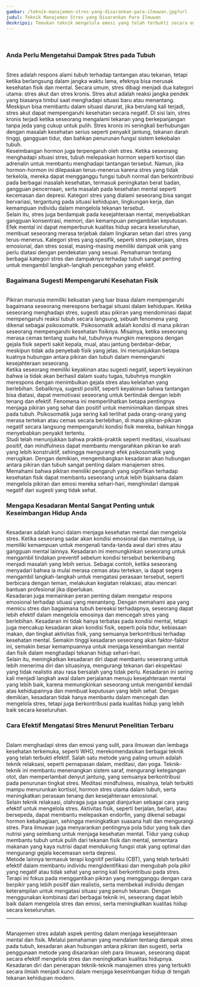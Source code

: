 ```yaml
---
gambar: /teknik-manajemen-stres-yang-disarankan-para-ilmuwan.jpg?url
judul: Teknik Manajemen Stres yang Disarankan Para Ilmuwan
deskripsi: Temukan teknik mengelola emosi yang telah terbukti secara empiris dapat mengurangi dampak stres dalam kehidupan sehari-hari.
---
```


<br className="inline lg:hidden" />
<h3 className="text-2xl font-bold">Anda Perlu Mengetahui Dampak Stres pada Tubuh</h3>
<br />
Stres adalah respons alami tubuh terhadap tantangan atau tekanan, tetapi ketika
berlangsung dalam jangka waktu lama, efeknya bisa merusak kesehatan fisik dan
mental. Secara umum, stres dibagi menjadi dua kategori utama: stres akut dan
stres kronis. Stres akut adalah reaksi jangka pendek yang biasanya timbul saat
menghadapi situasi baru atau menantang. Meskipun bisa membantu dalam situasi
darurat, jika berulang kali terjadi, stres akut dapat mempengaruhi kesehatan
secara negatif. Di sisi lain, stres kronis terjadi ketika seseorang mengalami
tekanan yang berkepanjangan tanpa jeda yang cukup untuk pulih. Stres kronis ini
seringkali berhubungan dengan masalah kesehatan serius seperti penyakit jantung,
tekanan darah tinggi, gangguan tidur, dan bahkan penurunan fungsi sistem
kekebalan tubuh.
<br />
Keseimbangan hormon juga terpengaruh oleh stres. Ketika seseorang menghadapi
situasi stres, tubuh melepaskan hormon seperti kortisol dan adrenalin untuk
membantu menghadapi tantangan tersebut. Namun, jika hormon-hormon ini dilepaskan
terus-menerus karena stres yang tidak terkelola, mereka dapat mengganggu fungsi
tubuh normal dan berkontribusi pada berbagai masalah kesehatan, termasuk
peningkatan berat badan, gangguan pencernaan, serta masalah pada kesehatan
mental seperti kecemasan dan depresi. Kategori stres yang dialami seseorang bisa
sangat bervariasi, tergantung pada situasi kehidupan, lingkungan kerja, dan
kemampuan individu dalam mengelola tekanan tersebut.
<br />
Selain itu, stres juga berdampak pada kesejahteraan mental, menyebabkan gangguan
konsentrasi, memori, dan kemampuan pengambilan keputusan. Efek mental ini dapat
memperburuk kualitas hidup secara keseluruhan, membuat seseorang merasa terjebak
dalam lingkaran setan dari stres yang terus-menerus. Kategori stres yang
spesifik, seperti stres pekerjaan, stres emosional, dan stres sosial,
masing-masing memiliki dampak unik yang perlu diatasi dengan pendekatan yang
sesuai. Pemahaman tentang berbagai kategori stres dan dampaknya terhadap tubuh
sangat penting untuk mengambil langkah-langkah pencegahan yang efektif.
<br />
<h3 className="text-2xl font-bold">Bagaimana Sugesti Mempengaruhi Kesehatan Fisik</h3>
<br />
Pikiran manusia memiliki kekuatan yang luar biasa dalam mempengaruhi bagaimana seseorang
merespons berbagai situasi dalam kehidupan. Ketika seseorang menghadapi stres, sugesti
atau pikiran yang mendominasi dapat mempengaruhi reaksi tubuh secara langsung, sebuah
fenomena yang dikenal sebagai psikosomatik. Psikosomatik adalah kondisi di mana pikiran
seseorang mempengaruhi kesehatan fisiknya. Misalnya, ketika seseorang merasa cemas
tentang suatu hal, tubuhnya mungkin merespons dengan gejala fisik seperti sakit kepala,
mual, atau jantung berdebar-debar, meskipun tidak ada penyebab fisik yang jelas.
Ini menunjukkan betapa kuatnya hubungan antara pikiran dan tubuh dalam memengaruhi
kesejahteraan seseorang.
<br />
Ketika seseorang memiliki keyakinan atau sugesti negatif, seperti keyakinan bahwa
ia tidak akan berhasil dalam suatu tugas, tubuhnya mungkin merespons dengan menimbulkan
gejala stres atau kelelahan yang berlebihan. Sebaliknya, sugesti positif, seperti
keyakinan bahwa tantangan bisa diatasi, dapat memotivasi seseorang untuk bertindak
dengan lebih tenang dan efektif. Fenomena ini memperlihatkan betapa pentingnya menjaga
pikiran yang sehat dan positif untuk meminimalkan dampak stres pada tubuh. Psikosomatik
juga sering kali terlihat pada orang-orang yang merasa tertekan atau cemas secara
berlebihan, di mana pikiran-pikiran negatif secara langsung mempengaruhi kondisi
fisik mereka, bahkan hingga menyebabkan penyakit tertentu.
<br />
Studi telah menunjukkan bahwa praktik-praktik seperti meditasi, visualisasi positif,
dan mindfulness dapat membantu mengarahkan pikiran ke arah yang lebih konstruktif,
sehingga mengurangi efek psikosomatik yang merugikan. Dengan demikian, mengembangkan
kesadaran akan hubungan antara pikiran dan tubuh sangat penting dalam manajemen stres.
Memahami bahwa pikiran memiliki pengaruh yang signifikan terhadap kesehatan fisik
dapat membantu seseorang untuk lebih bijaksana dalam mengelola pikiran dan emosi
mereka sehari-hari, menghindari dampak negatif dari sugesti yang tidak sehat.
<br />
<h3 className="text-2xl font-bold">Mengapa Kesadaran Mental Sangat Penting untuk Keseimbangan Hidup Anda</h3>
<br />
Kesadaran adalah kunci dalam menjaga kesehatan mental dan mengelola stres.
Ketika seseorang sadar akan kondisi emosional dan mentalnya, ia memiliki
kemampuan untuk mengenali tanda-tanda awal dari stres atau gangguan mental
lainnya. Kesadaran ini memungkinkan seseorang untuk mengambil tindakan preventif
sebelum kondisi tersebut berkembang menjadi masalah yang lebih serius. Sebagai
contoh, ketika seseorang menyadari bahwa ia mulai merasa cemas atau tertekan, ia
dapat segera mengambil langkah-langkah untuk mengatasi perasaan tersebut,
seperti berbicara dengan teman, melakukan kegiatan relaksasi, atau mencari
bantuan profesional jika diperlukan.
<br />
Kesadaran juga memainkan peran penting dalam mengatur respons emosional terhadap
situasi yang menantang. Dengan memahami apa yang memicu stres dan bagaimana
tubuh bereaksi terhadapnya, seseorang dapat lebih efektif dalam mengelola
emosinya dan mencegah stres yang berlebihan. Kesadaran ini tidak hanya terbatas
pada kondisi mental, tetapi juga mencakup kesadaran akan kondisi fisik, seperti
pola tidur, kebiasaan makan, dan tingkat aktivitas fisik, yang semuanya
berkontribusi terhadap kesehatan mental. Semakin tinggi kesadaran seseorang akan
faktor-faktor ini, semakin besar kemampuannya untuk menjaga keseimbangan mental
dan fisik dalam menghadapi tekanan hidup sehari-hari.
<br />
Selain itu, meningkatkan kesadaran diri dapat membantu seseorang untuk lebih
menerima diri dan situasinya, mengurangi tekanan dari ekspektasi yang tidak
realistis atau rasa bersalah yang tidak perlu. Kesadaran ini sering kali menjadi
langkah awal dalam perjalanan menuju kesejahteraan mental yang lebih baik,
karena memungkinkan seseorang untuk mengambil kendali atas kehidupannya dan
membuat keputusan yang lebih sehat. Dengan demikian, kesadaran tidak hanya
membantu dalam mencegah dan mengelola stres, tetapi juga berkontribusi pada
kualitas hidup yang lebih baik secara keseluruhan.
<br />
<h3 className="text-2xl font-bold">Cara Efektif Mengatasi Stres Menurut Penelitian Terbaru</h3>
<br />
Dalam menghadapi stres dan emosi yang sulit, para ilmuwan dan lembaga kesehatan terkemuka,
seperti WHO, merekomendasikan berbagai teknik yang telah terbukti efektif. Salah
satu metode yang paling umum adalah teknik relaksasi, seperti pernapasan dalam, meditasi,
dan yoga. Teknik-teknik ini membantu menenangkan sistem saraf, mengurangi ketegangan
otot, dan memperlambat denyut jantung, yang semuanya berkontribusi pada penurunan
tingkat stres. Meditasi mindfulness, misalnya, telah terbukti mampu menurunkan kortisol,
hormon stres utama dalam tubuh, serta meningkatkan perasaan tenang dan kesejahteraan
emosional.
<br />
Selain teknik relaksasi, olahraga juga sangat dianjurkan sebagai cara yang efektif
untuk mengelola stres. Aktivitas fisik, seperti berjalan, berlari, atau bersepeda,
dapat membantu melepaskan endorfin, yang dikenal sebagai hormon kebahagiaan, sehingga
meningkatkan suasana hati dan mengurangi stres. Para ilmuwan juga menyarankan pentingnya
pola tidur yang baik dan nutrisi yang seimbang untuk menjaga kesehatan mental. Tidur
yang cukup membantu tubuh untuk pulih dari tekanan fisik dan mental, sementara makanan
yang kaya nutrisi dapat mendukung fungsi otak yang optimal dan mengurangi gejala
kecemasan serta depresi.
<br />
Metode lainnya termasuk terapi kognitif perilaku (CBT), yang telah terbukti efektif
dalam membantu individu mengidentifikasi dan mengubah pola pikir yang negatif atau
tidak sehat yang sering kali berkontribusi pada stres. Terapi ini fokus pada menggantikan
pikiran yang mengganggu dengan cara berpikir yang lebih positif dan realistis, serta
membekali individu dengan keterampilan untuk mengatasi situasi yang penuh tekanan.
Dengan menggunakan kombinasi dari berbagai teknik ini, seseorang dapat lebih baik
dalam mengelola stres dan emosi, serta meningkatkan kualitas hidup secara keseluruhan.
<br />
<hr className="h-1 w-full rounded-full bg-[#006400]" />
<br />
Manajemen stres adalah aspek penting dalam menjaga kesejahteraan mental dan fisik.
Melalui pemahaman yang mendalam tentang dampak stres pada tubuh, kesadaran akan hubungan
antara pikiran dan sugesti, serta penggunaan metode yang disarankan oleh para ilmuwan,
seseorang dapat secara efektif mengelola stres dan meningkatkan kualitas hidupnya.
Kesadaran diri dan penerapan teknik-teknik manajemen stres yang terbukti secara ilmiah
menjadi kunci dalam menjaga keseimbangan hidup di tengah tekanan kehidupan modern.